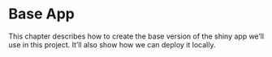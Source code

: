 # Base App

This chapter describes how to create the base version of the shiny app we'll use in this project. It'll also show how we can deploy it locally.